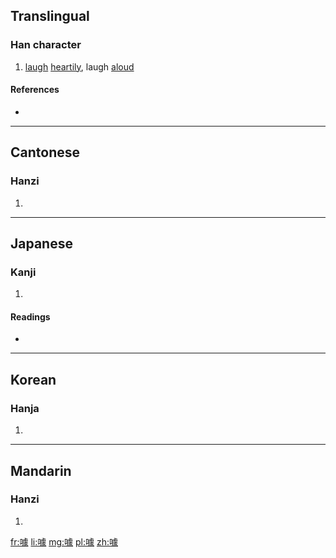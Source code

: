==Translingual==

===Han character===
{{Han char|rn=30|rad=口|as=13|sn=16|four=6103<sub>2</sub>|canj=口卜心人 (RYPO)|ids=⿰[[口]][[豦]]}}

# [[laugh]] [[heartily]], laugh [[aloud]]

====References====
* {{Han ref|kx=0210.310|dkj=04403|dj=0433.190|hdz=10690.010|uh=5671|ud=22129|bh=BEBB|bd=48827}}

----

==Cantonese==

===Hanzi===
{{yue-hanzi|jyut=|y=kek3}}

# {{defn|lang=yue|sort=口13}}

----

==Japanese==

===Kanji===
{{ja-kanji|grade=|rs=口13}}

# {{defn|lang=ja|sort=口13}}

====Readings====
* {{ja-readings|on=[[きゃく]] (kyaku), [[がく]] (gaku)|kun=}}

----

==Korean==

===Hanja===
{{ko-hanja|hangeul=갹|rv=gyak|mr=kyak}}

# {{defn|lang=ko|sort=口13}}

----

==Mandarin==

===Hanzi===
{{cmn-hanzi|pin=[[jué]] ([[jue2]])|wg=chüeh<sup>2</sup>}}

# {{defn|lang=cmn|sort=口13}}

[[fr:噱]]
[[li:噱]]
[[mg:噱]]
[[pl:噱]]
[[zh:噱]]
